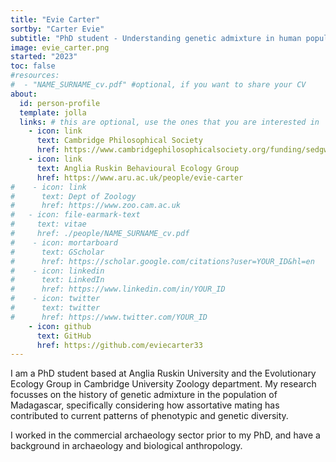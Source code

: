```yaml
---
title: "Evie Carter"
sortby: "Carter Evie"
subtitle: "PhD student - Understanding genetic admixture in human populations"
image: evie_carter.png 
started: "2023"
toc: false
#resources: 
#  - "NAME_SURNAME_cv.pdf" #optional, if you want to share your CV
about:
  id: person-profile
  template: jolla
  links: # this are optional, use the ones that you are interested in
    - icon: link
      text: Cambridge Philosophical Society
      href: https://www.cambridgephilosophicalsociety.org/funding/sedgwick-studentship-profile/evie-carter
    - icon: link
      text: Anglia Ruskin Behavioural Ecology Group
      href: https://www.aru.ac.uk/people/evie-carter
#    - icon: link
#      text: Dept of Zoology
#      href: https://www.zoo.cam.ac.uk
#   - icon: file-earmark-text
#     text: vitae
#     href: ./people/NAME_SURNAME_cv.pdf
#    - icon: mortarboard
#      text: GScholar
#      href: https://scholar.google.com/citations?user=YOUR_ID&hl=en
#    - icon: linkedin
#      text: LinkedIn
#      href: https://www.linkedin.com/in/YOUR_ID
#    - icon: twitter
#      text: twitter
#      href: https://www.twitter.com/YOUR_ID
    - icon: github
      text: GitHub
      href: https://github.com/eviecarter33
---
```


:::{#person-profile}
:::


I am a PhD student based at Anglia Ruskin University and the Evolutionary Ecology Group in Cambridge University Zoology department. My research focusses on the history of genetic admixture in the population of Madagascar, specifically considering how assortative mating has contributed to current patterns of phenotypic and genetic diversity. 

I worked in the commercial archaeology sector prior to my PhD, and have a background in archaeology and biological anthropology. 
